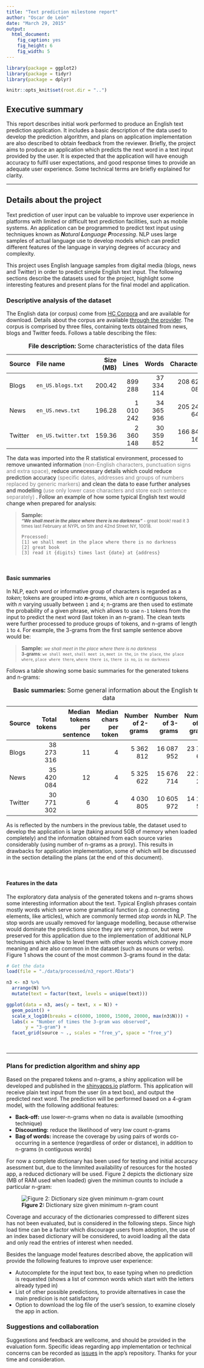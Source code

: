 ```yaml
---
title: "Text prediction milestone report"
author: "Oscar de León"
date: "March 29, 2015"
output:
  html_document:
    fig_caption: yes
    fig_height: 6
    fig_width: 5
---
```



```r
library(package = ggplot2)
library(package = tidyr)
library(package = dplyr)

knitr::opts_knit$set(root.dir = "..")
```

## Executive summary

This report describes initial work performed to produce an English text prediction application.
It includes a basic description of the data used to develop the prediction algorithm,
and plans on application implementation are also described to obtain feedback from the reviewer.
Briefly, the project aims to produce an application which predicts the next word in a text input provided by the user.
It is expected that the application will have enough accuracy to fulfil user expectations,
and good response times to provide an adequate user experience.
Some technical terms are briefly explained for clarity.

---

## Details about the project

Text prediction of user input can be valuable to improve user experience in platforms with limited or difficult text prediction facilities,
such as mobile systems.
An application can be programmed to predict text input using techniques known as _**N**atural **L**anguage **P**rocessing_.
NLP uses large samples of actual language use to develop models
which can predict different features of the language in varying degrees of accuracy and complexity.

This project uses English language samples from digital media (blogs, news and Twitter)
in order to predict simple English text input.
The following sections describe the datasets used for the project,
highlight some interesting features and
present plans for the final model and application.




### Descriptive analysis of the dataset

The English data (or corpus) come from [HC Corpora](http://www.corpora.heliohost.org/) and are available for download.
Details about the corpus are available [through the provider](http://www.corpora.heliohost.org/aboutcorpus.html).
The corpus is comprised by three files, containing texts obtained from news, blogs and Twitter feeds.
Follows a table describing the files:

--------------------------------------------------------------------------------
Source   File name               Size (MB)     Lines        Words     Characters
-------- --------------------- ----------- --------- ------------ --------------
Blogs     `en_US.blogs.txt`      200.42      899 288   37 334 114    208 623 085

News      `en_US.news.txt`       196.28    1 010 242   34 365 936    205 243 643

Twitter   `en_US.twitter.txt`    159.36    2 360 148   30 359 852    166 843 164
--------------------------------------------------------------------------------

Table: **File description:** Some characteristics of the data files


The data was imported into the R statistical environment,
processed to remove unwanted information
<span style="color: grey">
  (non-English characters, punctuation signs and extra space),
</span>
reduce unnecessary details which could reduce prediction accuracy
<span style="color: grey">
  (specific dates, addresses and groups of numbers replaced by generic markers)
</span>
and clean the data to ease further analyses and modelling
<span style="color: grey">
  (use only lower case characters and store each sentence separately)
</span>.
Follow an example of how some typical English text would change when prepared for analysis:

> **Sample:**  
> <small>
> <b><i>"We shall meet in the place where there is no darkness"</i></b>
> <span> - great book! read it 3 times last February
> at NYPL on 5th and 42nd Street NY, 10018.</span>
> </small>
>
> ```
> Processed:
> [1] we shall meet in the place where there is no darkness
> [2] great book
> [3] read it {digits} times last {date} at {address}
> ```

</br>




#### Basic summaries

In NLP, each word or informative group of characters is regarded as a _token_;
tokens are grouped into _**n**-grams_, which are _n_ contiguous tokens, with _n_ varying usually between `1` and `4`;
n-grams are then used to estimate the probability of a given phrase,
which allows to use `n-1` tokens from the input to predict the next word
(last token in an n-gram).
The clean texts were further processed to produce groups of tokens,
and n-grams of length `1` to `4`.
For example, the 3-grams from the first sample sentence above would be:

> **Sample:**
> <small><i>we shall meet in the place where there is no darkness</i>  
> <b>3-grams</b>: `we shall meet`, `shall meet in`, `meet in the`,
> `in the place`, `the place where`, `place where there`, `where there is`,
> `there is no`, `is no darkness`
> </small>


Follows a table showing some basic summaries for the generated tokens and n-grams:

--------------------------------------------------------------------------------
Source       Total  Median tokens  Median chars  Number of  Number of  Number of
            tokens   per sentence     per token    2-grams    3-grams    4-grams
------- ---------- -------------- ------------- ---------- ---------- ----------
Blogs   38 273 316             11             4  5 362 812 16 087 952 23 724 661

News    35 420 084             12             4  5 325 622 15 676 714 22 380 268

Twitter 30 771 302              6             4  4 030 805 10 605 972 14 170 541
--------------------------------------------------------------------------------

Table: **Basic summaries:** Some general information about the English text data


As is reflected by the numbers in the previous table,
the dataset used to develop the application is large
(taking around 5GB of memory when loaded completely)
and the information obtained from each source varies considerably
(using number of n-grams as a proxy).
This results in drawbacks for application implementation,
some of which will be discussed in the section detailing the plans
(at the end of this document).

</br>




#### Features in the data

The exploratory data analysis of the generated tokens and n-grams shows some interesting information about the text.
Typical English phrases contain mostly words which serve some gramatical function
(_e.g._ connecting elements, like articles),
which are commonly termed _stop words_ in NLP.
The stop words are usually removed for language modelling,
because otherwise would dominate the predictions since they are very common,
but were preserved for this application due to the implementation of additional NLP techniques
which allow to level them with other words which convey more meaning
and are also common in the dataset (such as nouns or verbs).
Figure 1 shows the count of the most common 3-grams found in the data:


```r
# Get the data
load(file = "./data/processed/n3_report.RData")

n3 <- n3 %>%
  arrange(N) %>%
  mutate(text = factor(text, levels = unique(text)))

ggplot(data = n3, aes(y = text, x = N)) +
  geom_point() +
  scale_x_log10(breaks = c(6000, 10000, 15000, 20000, max(n3$N))) +
  labs(x = "Number of times the 3-gram was observed",
       y = "3-gram") +
  facet_grid(source ~ ., scales = "free_y", space = "free_y")
```




</br>



---

### Plans for prediction algorithm and shiny app

Based on the prepared tokens and n-grams,
a shiny application will be developed and published in the [shinyapps.io](javascript:void(0)) platform.
This application will receive plain text input from the user (in a text box), and output the predicted next word.
The prediction will be performed based on a 4-gram model, with the following additional features:

- **Back-off:** use lower-n-grams when no data is available (smoothing technique)
- **Discounting:** reduce the likelihood of very low count n-grams
- **Bag of words:** increase the coverage by using pairs of words co-occurring in a sentence (regardless of order or distance), in addition to n-grams (n contiguous words)

For now a complete dictionary has been used for testing and initial <span title="Quizz 2 (10/10, two tries) and quizz 3 (7/10, one try)">accuracy asessment</span> but, due to the limmited availability of resources for the hosted app, a reduced dictionary will be used. Figure 2 depicts the dictionary size (MB of RAM used when loaded) given the minimun counts to include a particular n-gram:


![**Figure 2:** Dictionary size given minimum n-gram count](../images/MG_ngram_dict.svg)

Coverage and accuracy of the dictionaries compressed to different sizes has not been evaluated, but is considered in the following steps. Since high load time can be a factor which discourage users from adoption, the use of an index based dictionary will be considered, to avoid loading all the data and only read the entries of interest when needed.

Besides the language model features described above, the application will provide the following features to improve user experience:

- Autocomplete for the input text box, to ease typing when no prediction is requested (shows a list of common words which start with the letters already typed in)
- List of other possible predictions, to provide alternatives in case the main predicion is not satisfactory
- Option to download the log file of the user's session, to examine closely the app in action.




### Suggestions and collaboration

Suggestions and feedback are wellcome, and should be provided in the evaluation form. Specific ideas regarding app implementation or technical concerns can be recorded as [issues](https://bitbucket.org/odeleongt/ngram/issues/new) in the app's repository. Thanks for your time and consideration.

